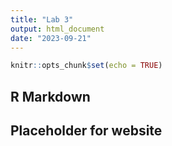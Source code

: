 ```yaml
---
title: "Lab 3"
output: html_document
date: "2023-09-21"
---
```


```r
knitr::opts_chunk$set(echo = TRUE)
```

## R Markdown

## Placeholder for website